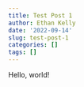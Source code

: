 ```yaml
---
title: Test Post 1
author: Ethan Kelly
date: '2022-09-14'
slug: test-post-1
categories: []
tags: []
---
```


Hello, world!